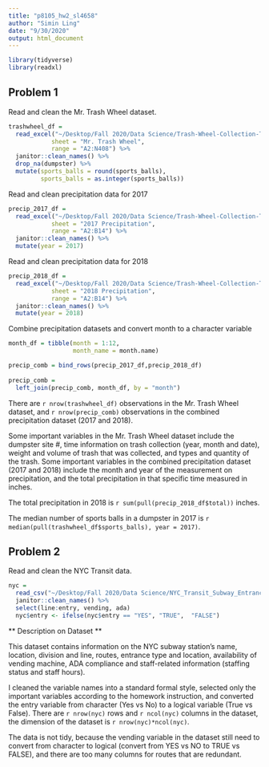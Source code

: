 ```yaml
---
title: "p8105_hw2_sl4658"
author: "Simin Ling"
date: "9/30/2020"
output: html_document
---
```


```r
library(tidyverse)
library(readxl)
```


## Problem 1
Read and clean the Mr. Trash Wheel dataset.
```r
trashwheel_df = 
  read_excel("~/Desktop/Fall 2020/Data Science/Trash-Wheel-Collection-Totals-8-6-19.xlsx", 
            sheet = "Mr. Trash Wheel", 
            range = "A2:N408") %>%
  janitor::clean_names() %>%
  drop_na(dumpster) %>%
  mutate(sports_balls = round(sports_balls),
         sports_balls = as.integer(sports_balls))
```

Read and clean precipitation data for 2017
```r
precip_2017_df = 
  read_excel("~/Desktop/Fall 2020/Data Science/Trash-Wheel-Collection-Totals-8-6-19.xlsx", 
            sheet = "2017 Precipitation", 
            range = "A2:B14") %>%
  janitor::clean_names() %>%
  mutate(year = 2017)
```

Read and clean precipitation data for 2018
```r
precip_2018_df = 
  read_excel("~/Desktop/Fall 2020/Data Science/Trash-Wheel-Collection-Totals-8-6-19.xlsx", 
            sheet = "2018 Precipitation", 
            range = "A2:B14") %>%
  janitor::clean_names() %>%
  mutate(year = 2018)
```

Combine precipitation datasets and convert month to a character variable
```r
month_df = tibble(month = 1:12,
                  month_name = month.name)

precip_comb = bind_rows(precip_2017_df,precip_2018_df)
  
precip_comb = 
  left_join(precip_comb, month_df, by = "month")
```


There are `r nrow(trashwheel_df)` observations in the Mr. Trash Wheel dataset, and `r nrow(precip_comb)` observations in the combined precipitation dataset (2017 and 2018). 

Some important variables in the Mr. Trash Wheel dataset include the dumpster site #, time information on trash collection (year, month and date), weight and volume of trash that was collected, and types and quantity of the trash. Some important variables in the combined precipitation dataset (2017 and 2018) include the month and year of the measurement on precipitation, and the total precipitation in that specific time measured in inches.

The total precipitation in 2018 is `r sum(pull(precip_2018_df$total))` inches.

The median number of sports balls in a dumpster in 2017 is `r median(pull(trashwheel_df$sports_balls), year = 2017)`.




## Problem 2

Read and clean the NYC Transit data.
```r
nyc = 
  read_csv("~/Desktop/Fall 2020/Data Science/NYC_Transit_Subway_Entrance_And_Exit_Data.csv") %>%
  janitor::clean_names() %>%
  select(line:entry, vending, ada) 
  nyc$entry <- ifelse(nyc$entry == "YES", "TRUE",  "FALSE")
```
** Description on Dataset **

This dataset contains information on the NYC subway station's name, location, division and line, routes, entrance type and location, availability of vending machine, ADA compliance and staff-related information (staffing status and staff hours).

I cleaned the variable names into a standard formal style, selected only the important variables according to the homework instruction, and converted the entry variable from character (Yes vs No) to a logical variable (True vs False). There are `r nrow(nyc)` rows and `r ncol(nyc)` columns in the dataset, the dimension of the dataset is `r nrow(nyc)*ncol(nyc)`.

The data is not tidy, because the vending variable in the dataset still need to convert from character to logical (convert from YES vs NO to TRUE vs FALSE), and there are too many columns for routes that are redundant. 

